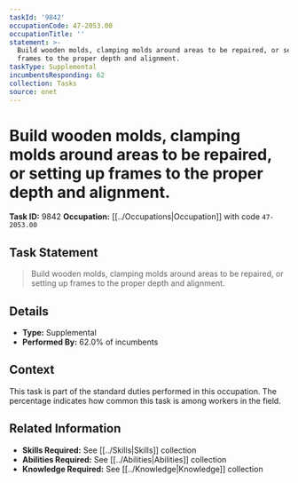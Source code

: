 ```yaml
---
taskId: '9842'
occupationCode: 47-2053.00
occupationTitle: ''
statement: >-
  Build wooden molds, clamping molds around areas to be repaired, or setting up
  frames to the proper depth and alignment.
taskType: Supplemental
incumbentsResponding: 62
collection: Tasks
source: onet
---
```

# Build wooden molds, clamping molds around areas to be repaired, or setting up frames to the proper depth and alignment.

**Task ID:** 9842
**Occupation:** [[../Occupations|Occupation]] with code `47-2053.00`

## Task Statement

> Build wooden molds, clamping molds around areas to be repaired, or setting up frames to the proper depth and alignment.

## Details

- **Type:** Supplemental
- **Performed By:** 62.0% of incumbents

## Context

This task is part of the standard duties performed in this occupation. The percentage indicates how common this task is among workers in the field.

## Related Information

- **Skills Required:** See [[../Skills|Skills]] collection
- **Abilities Required:** See [[../Abilities|Abilities]] collection
- **Knowledge Required:** See [[../Knowledge|Knowledge]] collection
